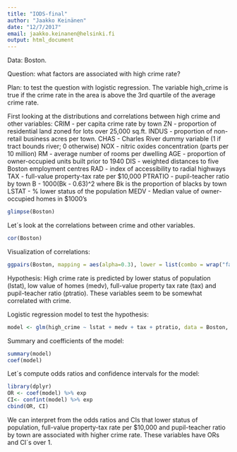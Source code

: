 ```yaml
---
title: "IODS-final"
author: "Jaakko Keinänen"
date: "12/7/2017"
email: jaakko.keinanen@helsinki.fi
output: html_document
---
```

Data: Boston.

Question: what factors are associated with high crime rate? 

Plan: to test the question with logistic regression. The variable high_crime is true if the crime rate in the area is above the 3rd quartile of the average crime rate.

First looking at the distributions and correlations between high crime and other variables:
CRIM - per capita crime rate by town
ZN - proportion of residential land zoned for lots over 25,000 sq.ft.
INDUS - proportion of non-retail business acres per town.
CHAS - Charles River dummy variable (1 if tract bounds river; 0 otherwise)
NOX - nitric oxides concentration (parts per 10 million)
RM - average number of rooms per dwelling
AGE - proportion of owner-occupied units built prior to 1940
DIS - weighted distances to five Boston employment centres
RAD - index of accessibility to radial highways
TAX - full-value property-tax rate per $10,000
PTRATIO - pupil-teacher ratio by town
B - 1000(Bk - 0.63)^2 where Bk is the proportion of blacks by town
LSTAT - % lower status of the population
MEDV - Median value of owner-occupied homes in $1000's

```r
glimpse(Boston)
```

Let´s look at the correlations between crime and other variables.

```r
cor(Boston)

```

Visualization of correlations:
```r
ggpairs(Boston, mapping = aes(alpha=0.3), lower = list(combo = wrap("facethist", bins = 20)))
```


Hypothesis: High crime rate is predicted by lower status of population (lstat), low value of homes (medv), full-value property tax rate (tax) and pupil-teacher ratio (ptratio). These variables seem to be somewhat correlated with crime.

Logistic regression model to test the hypothesis:
```r
model <- glm(high_crime ~ lstat + medv + tax + ptratio, data = Boston, family="binomial")
```
Summary and coefficients of the model:
```r
summary(model)
coef(model)
```
Let´s compute odds ratios and confidence intervals for the model:
```r
library(dplyr)
OR <- coef(model) %>% exp
CI<- confint(model) %>% exp
cbind(OR, CI)
```
We can interpret from the odds ratios and CIs that lower status of population, full-value property-tax rate per $10,000 and pupil-teacher ratio by town are associated with higher crime rate. These variables have ORs and CI´s over 1.  
